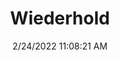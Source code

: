 ---
width: 1333
height: 2000
title: Wiederhold
description: Widebody turbo early 911
date: 2/24/2022 11:08:21 AM
cameraMake: Sony
cameraModel: ILCE-7M3
lens: FE 35mm F1.4 GM
settingsfStop: f/1.4
settingsISO: ISO 100
settingsShutter: 1/800
settingsFocalLength: 35 mm
---